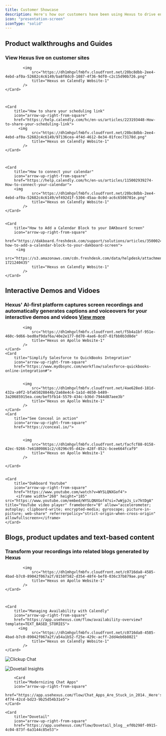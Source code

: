 ```yaml
---
title: Customer Showcase
description: Here's how our customers have been using Hexus to drive engagement and onboarding
icon: "presentation-screen"
iconType: "solid"
---
```


## Product walkthroughs and Guides
### View Hexus live on customer sites

<CardGroup cols={2}>
    <Card
        title="How to Set up Invitee Questions"
        icon="arrow-up-right-from-square"
        href="https://help.calendly.com/hc/en-us/articles/14076808543511-How-to-add-or-remove-invitee-questions#how-to-add-or-remove-invitee-questions-0-0">

            <img
                src="https://dh1mhgvlfmbfv.cloudfront.net/20bc8dbb-2ee4-4ebd-af0a-52682c4c6149/ba8f8dc0-1087-4f36-9df0-c2c15d90b726.png"
                title="Hexus on Calendly Website-1"
            />
    </Card>



    <Card
        title="How to share your scheduling link"
        icon="arrow-up-right-from-square"
        href="https://help.calendly.com/hc/en-us/articles/223193448-How-to-share-your-scheduling-link">
          <img
                src="https://dh1mhgvlfmbfv.cloudfront.net/20bc8dbb-2ee4-4ebd-af0a-52682c4c6149/97136cea-4f4d-4612-8e34-01fcec73178d.png"
                title="Hexus on Calendly Website-1"
            />
    </Card>



    <Card
        title="How to connect your calendar"
        icon="arrow-up-right-from-square"
        href="https://help.calendly.com/hc/en-us/articles/115002939274-How-to-connect-your-calendar">
        <img
                src="https://dh1mhgvlfmbfv.cloudfront.net/20bc8dbb-2ee4-4ebd-af0a-52682c4c6149/ef492d1f-5304-45aa-8c0d-ac6c6508701e.png"
                title="Hexus on Calendly Website-1"
            />
    </Card>


    <Card
        title="How to Add a Calendar Block to your DAKboard Screen"
        icon="arrow-up-right-from-square"
        href="https://dakboard.freshdesk.com/support/solutions/articles/35000245107-how-to-add-a-calendar-block-to-your-dakboard-screen">
         <img
                src="https://s3.amazonaws.com/cdn.freshdesk.com/data/helpdesk/attachments/production/35238255685/original/mZcpk7Rdw2qUn_ypQ140glybE8SbWRK35g.gif?1721240435"
                title="Hexus on Calendly Website-1"
            />
    </Card>
</CardGroup>



## Interactive Demos and Vidoes
### Hexus' AI-first platform captures screen recordings and automatically generates captions and voiceovers for your interactive demos and videos <a href="https://www.hexus.ai/showcase">View more</a>
<CardGroup cols={2}>
    <Card
        title="See Knownwell in action"
        icon="arrow-up-right-from-square"
        href="https://knownwell.com/demo/">


            <img
                src="https://dh1mhgvlfmbfv.cloudfront.net/f5b4a1bf-951e-460c-9d66-bed0af9daf6a/40e2e177-0d70-4ae6-8cd7-01fbb0b3d0de"
                title="Hexus on Apollo Website-1"
            />
    </Card>
    <Card
        title="Simplify Salesforce to QuickBooks Integration"
        icon="arrow-up-right-from-square"
        href="https://www.mydbsync.com/workflow/salesforce-quickbooks-online-integration#">


            <img
                src="https://dh1mhgvlfmbfv.cloudfront.net/4ae628ed-181d-432a-a9f2-bfa65028844b/2a68e4c4-1a1d-4650-b489-3a20685915ea.com/bef5fb14-5579-434c-b36d-7944d87aee3b"
                title="Hexus on Apollo Website-1"
            />
    </Card>
    <Card
        title="See Conceal in action"
        icon="arrow-up-right-from-square"
        href="https://conceal.io/">


            <img
                src="https://dh1mhgvlfmbfv.cloudfront.net/facfcf88-0158-42ec-9266-7e61809861c2/c0296c95-d42e-428f-852c-bcee664fcaf9"
                title="Hexus on Apollo Website-1"
            />

    </Card>


    <Card
        title="Dakboard Youtube"
        icon="arrow-up-right-from-square"
        href="https://www.youtube.com/watch?v=WYSLQNXGof4">
         <iframe width="260" height="185" src="https://www.youtube.com/embed/WYSLQNXGof4?si=7wWjpJs_Lv7ktDgA" title="YouTube video player" frameborder="0" allow="accelerometer; autoplay; clipboard-write; encrypted-media; gyroscope; picture-in-picture; web-share" referrerpolicy="strict-origin-when-cross-origin" allowfullscreen></iframe>
    </Card>
</CardGroup>

## Blogs, product updates and text-based content
### Transform your recordings into related blogs generated by Hexus
<CardGroup cols={2}>
    <Card
        title="Scale Your Outbound Success: A Guide to Apollo's Core Features"
        icon="arrow-up-right-from-square"
        href="https://app.usehexus.com/flow/apollo-blog?template=TEXT_BASED_STORIES">


            <img
                src="https://dh1mhgvlfmbfv.cloudfront.net/c0716da8-4585-4bad-b7c0-89042f067a2f/8158f582-d354-48f4-bef8-036c37b879ae.png"
                title="Hexus on Apollo Website-1"
            />
    </Card>



    <Card
        title="Managing Availability with Calendly"
        icon="arrow-up-right-from-square"
        href="https://app.usehexus.com/flow/availability-overview?template=TEXT_BASED_STORIES">
          <img
                src="https://dh1mhgvlfmbfv.cloudfront.net/c0716da8-4585-4bad-b7c0-89042f067a2f/a54a1b52-f25e-429c-acff-2dd4eb6b8021"
                title="Hexus on Calendly Website-1"
            />
    </Card>

  <Card
        title="Introducting Clickup Chat"
        icon="arrow-up-right-from-square"
        href="https://app.usehexus.com/flow/availability-overview?template=TEXT_BASED_STORIES">
          <img
                src="https://app.usehexus.com/flow/Chat_Apps_Are_Stuck_in_2014._Here's_How_We're_Changing_That.__0c9a450d-4f74-42cd-bd23-9b25d54b31e5"
                title="Clickup Chat"
            />
    </Card>

  <Card
        title="Meet the New Dovetail Insights Experience"
        icon="arrow-up-right-from-square"
        href="https://app.usehexus.com/flow/Meet_the_New_Dovetail_Insights_Experience—Customer_Understanding_at_the_Speed_of_Conversation__ef0b298f-0915-4c04-873f-6a3144c85e53">
          <img
                src="https://dh1mhgvlfmbfv.cloudfront.net/bacb95e3-06e3-4ca6-9fe5-4c45af1a347f/f1a39e3e-c2b1-44e4-b78e-6b46ab4951a2"
                title="Dovetail Insights"
            />
    </Card>

        <Card 
        title="Modernizing Chat Apps" 
        icon="arrow-up-right-from-square" 
        href="https://app.usehexus.com/flow/Chat_Apps_Are_Stuck_in_2014._Here's_How_We're_Changing_That.__0c9a450d-4f74-42cd-bd23-9b25d54b31e5">
    </Card>

    <Card 
        title="Dovetail" 
        icon="arrow-up-right-from-square" 
        href="https://app.usehexus.com/flow/Dovetail_blog__ef0b298f-0915-4c04-873f-6a3144c85e53">
</CardGroup>
